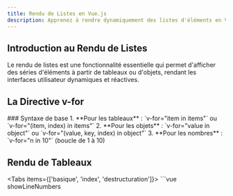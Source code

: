 ```yaml
---
title: Rendu de Listes en Vue.js
description: Apprenez à rendre dynamiquement des listes d'éléments en Vue.js avec la directive v-for.
---
```



## Introduction au Rendu de Listes

<Callout type="info">
  Le rendu de listes est une fonctionnalité essentielle qui permet d'afficher des séries d'éléments à partir de tableaux ou d'objets, rendant les interfaces utilisateur dynamiques et réactives.
</Callout>

## La Directive v-for

<Steps>
### Syntaxe de base
1. **Pour les tableaux** : `v-for="item in items"` ou `v-for="(item, index) in items"`
2. **Pour les objets** : `v-for="value in object"` ou `v-for="(value, key, index) in object"`
3. **Pour les nombres** : `v-for="n in 10"` (boucle de 1 à 10)
</Steps>

## Rendu de Tableaux

<Tabs items={['basique', 'index', 'destructuration']}>
  <Tab label="Utilisation basique" value="basique">
    ```vue showLineNumbers
    <script setup>
    import { ref } from 'vue'
    
    const fruits = ref(['Pomme', 'Banane', 'Orange', 'Fraise'])
    </script>
    
    <template>
      <ul>
        <li v-for="fruit in fruits">
          {{ fruit }}
        </li>
      </ul>
    </template>
    ```
  </Tab>
  <Tab label="Avec index" value="index">
    ```vue showLineNumbers
    <script setup>
    import { ref } from 'vue'
    
    const fruits = ref(['Pomme', 'Banane', 'Orange', 'Fraise'])
    </script>
    
    <template>
      <ul>
        <li v-for="(fruit, index) in fruits">
          {{ index + 1 }}. {{ fruit }}
        </li>
      </ul>
    </template>
    ```
  </Tab>
  <Tab label="Avec destructuration" value="destructuration">
    ```vue showLineNumbers
    <script setup>
    import { ref } from 'vue'
    
    const users = ref([
      { id: 1, name: 'Alice', role: 'Admin' },
      { id: 2, name: 'Bob', role: 'User' },
      { id: 3, name: 'Charlie', role: 'Moderator' }
    ])
    </script>
    
    <template>
      <ul>
        <li v-for="{ name, role } in users">
          {{ name }} - {{ role }}
        </li>
      </ul>
    </template>
    ```
  </Tab>
</Tabs>

## L'Attribut key

<Callout type="warning">
  L'attribut `key` est essentiel pour aider Vue à identifier de manière unique chaque élément de la liste, ce qui permet une meilleure optimisation du rendu et la préservation de l'état des composants.
</Callout>

```vue showLineNumbers
<script setup>
import { ref } from 'vue'

const todos = ref([
  { id: 1, text: 'Apprendre Vue', done: true },
  { id: 2, text: 'Créer un projet', done: false },
  { id: 3, text: 'Partager avec la communauté', done: false }
])
</script>

<template>
  <ul>
    <li v-for="todo in todos" :key="todo.id">
      <input type="checkbox" v-model="todo.done">
      <span :class="{ 'completed': todo.done }">{{ todo.text }}</span>
    </li>
  </ul>
</template>

<style>
.completed {
  text-decoration: line-through;
  color: #999;
}
</style>
```

## Rendu d'Objets

```vue showLineNumbers
<script setup>
import { ref } from 'vue'

const user = ref({
  name: 'Marie',
  age: 32,
  location: 'Paris',
  job: 'Développeuse'
})
</script>

<template>
  <div class="user-info">
    <h3>Information utilisateur</h3>
    <ul>
      <li v-for="(value, key) in user" :key="key">
        <strong>{{ key }}:</strong> {{ value }}
      </li>
    </ul>
    
    <!-- Avec index (rarement utilisé) -->
    <div class="indexed">
      <h4>Avec index</h4>
      <p v-for="(value, key, index) in user" :key="key">
        Propriété #{{ index + 1 }}: {{ key }} = {{ value }}
      </p>
    </div>
  </div>
</template>
```

## v-for avec Plage de Nombres

```vue showLineNumbers
<script setup>
function getOddEven(n) {
  return n % 2 === 0 ? 'pair' : 'impair'
}
</script>

<template>
  <div>
    <h3>Liste de nombres</h3>
    <ul>
      <li v-for="n in 5" :key="n">
        Numéro {{ n }} ({{ getOddEven(n) }})
      </li>
    </ul>
  </div>
</template>
```

## v-for avec v-if

<Callout type="warning">
  Il est déconseillé d'utiliser `v-if` et `v-for` sur le même élément en raison de problèmes de priorité. Utilisez plutôt un élément wrapper ou computed property.
</Callout>

<Tabs items={['mauvais', 'bon-wrapper', 'bon-computed']}>
  <Tab label="À éviter" value="mauvais">
    ```vue showLineNumbers
    <template>
      <!-- ❌ Non recommandé: v-if et v-for sur le même élément -->
      <li 
        v-for="user in users" 
        v-if="user.isActive" 
        :key="user.id"
      >
        {{ user.name }}
      </li>
    </template>
    ```
  </Tab>
  <Tab label="Bon (avec wrapper)" value="bon-wrapper">
    ```vue showLineNumbers
    <template>
      <!-- ✅ Recommandé: Utiliser un <template> comme wrapper -->
      <template v-for="user in users" :key="user.id">
        <li v-if="user.isActive">
          {{ user.name }}
        </li>
      </template>
    </template>
    ```
  </Tab>
  <Tab label="Bon (avec computed)" value="bon-computed">
    ```vue showLineNumbers
    <script setup>
    import { ref, computed } from 'vue'
    
    const users = ref([
      { id: 1, name: 'Alice', isActive: true },
      { id: 2, name: 'Bob', isActive: false },
      { id: 3, name: 'Charlie', isActive: true }
    ])
    
    // ✅ Recommandé: Filtrer avec une computed property
    const activeUsers = computed(() => {
      return users.value.filter(user => user.isActive)
    })
    </script>
    
    <template>
      <ul>
        <li v-for="user in activeUsers" :key="user.id">
          {{ user.name }}
        </li>
      </ul>
    </template>
    ```
  </Tab>
</Tabs>

## Modification des Listes

<Callout type="info">
  Vue peut détecter les modifications de tableau qui changent l'état interne, mais certaines opérations nécessitent des approches spécifiques.
</Callout>

```vue showLineNumbers
<script setup>
import { ref } from 'vue'

const items = ref(['A', 'B', 'C', 'D', 'E'])

function addItem() {
  items.value.push('Nouvel élément')
}

function removeItem(index) {
  items.value.splice(index, 1)
}

function replaceItems() {
  // Vue détecte ce changement car la référence du tableau change
  items.value = ['X', 'Y', 'Z']
}

function reverseItems() {
  // Méthode qui modifie le tableau original
  items.value.reverse()
}

function sortItems() {
  // Pour éviter de modifier le tableau original
  // on peut créer une copie
  const sorted = [...items.value].sort()
  items.value = sorted
}
</script>

<template>
  <div>
    <button @click="addItem">Ajouter</button>
    <button @click="replaceItems">Remplacer</button>
    <button @click="reverseItems">Inverser</button>
    <button @click="sortItems">Trier</button>
    
    <ul>
      <li v-for="(item, index) in items" :key="item">
        {{ item }}
        <button @click="removeItem(index)" class="remove-btn">×</button>
      </li>
    </ul>
  </div>
</template>
```

## Composants et v-for

<Callout type="info">
  Vous pouvez utiliser `v-for` pour rendre une liste de composants, ce qui est utile pour structurer votre code et réutiliser des éléments d'interface.
</Callout>

```vue showLineNumbers
<!-- TodoItem.vue -->
<script setup>
defineProps({
  todo: {
    type: Object,
    required: true
  }
})

defineEmits(['toggle', 'remove'])
</script>

<template>
  <li>
    <input 
      type="checkbox" 
      :checked="todo.done" 
      @change="$emit('toggle')"
    >
    <span :class="{ 'done': todo.done }">{{ todo.text }}</span>
    <button @click="$emit('remove')">Supprimer</button>
  </li>
</template>

<!-- App.vue -->
<script setup>
import { ref } from 'vue'
import TodoItem from './TodoItem.vue'

const todos = ref([
  { id: 1, text: 'Apprendre Vue', done: true },
  { id: 2, text: 'Créer une application', done: false },
  { id: 3, text: 'Déployer le projet', done: false }
])

function toggleTodo(id) {
  const todo = todos.value.find(todo => todo.id === id)
  if (todo) {
    todo.done = !todo.done
  }
}

function removeTodo(id) {
  todos.value = todos.value.filter(todo => todo.id !== id)
}
</script>

<template>
  <ul>
    <TodoItem
      v-for="todo in todos"
      :key="todo.id"
      :todo="todo"
      @toggle="toggleTodo(todo.id)"
      @remove="removeTodo(todo.id)"
    />
  </ul>
</template>
```

## Exercice Pratique

<Callout type="info">
  Créez une liste de produits avec filtrage et tri.
</Callout>

```vue showLineNumbers
<script setup>
import { ref, computed } from 'vue'

const products = ref([
  { id: 1, name: 'Laptop', price: 1200, category: 'Électronique', stock: 10 },
  { id: 2, name: 'Smartphone', price: 800, category: 'Électronique', stock: 15 },
  { id: 3, name: 'Chaise', price: 100, category: 'Mobilier', stock: 0 },
  { id: 4, name: 'Table', price: 300, category: 'Mobilier', stock: 5 },
  { id: 5, name: 'Livre', price: 20, category: 'Livres', stock: 20 },
  { id: 6, name: 'Écouteurs', price: 150, category: 'Électronique', stock: 8 }
])

const categories = computed(() => {
  const cats = new Set(products.value.map(p => p.category))
  return ['Toutes', ...cats]
})

const sortOptions = [
  { value: 'name-asc', label: 'Nom (A-Z)' },
  { value: 'name-desc', label: 'Nom (Z-A)' },
  { value: 'price-asc', label: 'Prix (croissant)' },
  { value: 'price-desc', label: 'Prix (décroissant)' }
]

const selectedCategory = ref('Toutes')
const selectedSort = ref('name-asc')
const showOutOfStock = ref(false)
const searchQuery = ref('')

const filteredProducts = computed(() => {
  let result = products.value

  // Filtrer par catégorie
  if (selectedCategory.value !== 'Toutes') {
    result = result.filter(p => p.category === selectedCategory.value)
  }
  
  // Filtrer par disponibilité en stock
  if (!showOutOfStock.value) {
    result = result.filter(p => p.stock > 0)
  }
  
  // Filtrer par recherche
  if (searchQuery.value) {
    const query = searchQuery.value.toLowerCase()
    result = result.filter(p => 
      p.name.toLowerCase().includes(query) || 
      p.category.toLowerCase().includes(query)
    )
  }
  
  // Trier les résultats
  const [sortKey, sortDir] = selectedSort.value.split('-')
  
  result = [...result].sort((a, b) => {
    let comparison = 0
    
    if (sortKey === 'name') {
      comparison = a.name.localeCompare(b.name)
    } else if (sortKey === 'price') {
      comparison = a.price - b.price
    }
    
    return sortDir === 'desc' ? -comparison : comparison
  })
  
  return result
})
</script>

<template>
  <div class="product-catalog">
    <h2>Catalogue de Produits</h2>
    
    <div class="filters">
      <div class="search">
        <input 
          type="text" 
          v-model="searchQuery" 
          placeholder="Rechercher..."
        >
      </div>
      
      <div class="filter-group">
        <label for="category">Catégorie:</label>
        <select id="category" v-model="selectedCategory">
          <option v-for="cat in categories" :key="cat">{{ cat }}</option>
        </select>
      </div>
      
      <div class="filter-group">
        <label for="sort">Trier par:</label>
        <select id="sort" v-model="selectedSort">
          <option 
            v-for="option in sortOptions" 
            :key="option.value" 
            :value="option.value"
          >
            {{ option.label }}
          </option>
        </select>
      </div>
      
      <div class="filter-group checkbox">
        <input type="checkbox" id="show-stock" v-model="showOutOfStock">
        <label for="show-stock">Inclure produits en rupture</label>
      </div>
    </div>
    
    <div v-if="filteredProducts.length === 0" class="no-results">
      Aucun produit ne correspond à vos critères
    </div>
    
    <ul class="product-list" v-else>
      <li 
        v-for="product in filteredProducts" 
        :key="product.id"
        class="product-card"
        :class="{ 'out-of-stock': product.stock === 0 }"
      >
        <div class="product-name">{{ product.name }}</div>
        <div class="product-category">{{ product.category }}</div>
        <div class="product-price">{{ product.price }}€</div>
        <div class="product-stock">
          <span v-if="product.stock > 0">
            En stock ({{ product.stock }})
          </span>
          <span v-else class="no-stock">
            Rupture de stock
          </span>
        </div>
      </li>
    </ul>
  </div>
</template>

<style scoped>
.product-catalog {
  max-width: 800px;
  margin: 0 auto;
}

.filters {
  display: flex;
  flex-wrap: wrap;
  gap: 15px;
  margin-bottom: 20px;
  padding: 15px;
  background-color: #f5f5f5;
  border-radius: 5px;
}

.filter-group {
  display: flex;
  flex-direction: column;
}

.filter-group.checkbox {
  flex-direction: row;
  align-items: center;
  gap: 5px;
}

.search {
  flex: 1;
  min-width: 200px;
}

.search input {
  width: 100%;
  padding: 8px;
  border: 1px solid #ddd;
  border-radius: 4px;
}

select {
  padding: 8px;
  border: 1px solid #ddd;
  border-radius: 4px;
}

.product-list {
  display: grid;
  grid-template-columns: repeat(auto-fill, minmax(250px, 1fr));
  gap: 20px;
  list-style: none;
  padding: 0;
}

.product-card {
  border: 1px solid #ddd;
  border-radius: 5px;
  padding: 15px;
  transition: all 0.3s ease;
}

.product-card:hover {
  box-shadow: 0 5px 15px rgba(0,0,0,0.1);
}

.product-name {
  font-weight: bold;
  margin-bottom: 5px;
}

.product-category {
  color: #666;
  font-size: 0.9rem;
  margin-bottom: 10px;
}

.product-price {
  font-size: 1.2rem;
  margin-bottom: 10px;
}

.no-stock {
  color: #d9534f;
}

.out-of-stock {
  opacity: 0.6;
}

.no-results {
  text-align: center;
  padding: 30px;
  background-color: #f9f9f9;
  border-radius: 5px;
}
</style>
```

## Bonnes Pratiques

<Cards>
  <Card title="Toujours Utiliser :key" icon="🔑">
    Fournissez toujours une clé unique à chaque élément dans v-for
  </Card>
  <Card title="Éviter v-if avec v-for" icon="⚠️">
    Préférez filtrer les données en amont ou utiliser un élément wrapper
  </Card>
  <Card title="Computed Properties" icon="🧮">
    Utilisez computed properties pour le filtrage et le tri complexes
  </Card>
  <Card title="Séparation en Composants" icon="🧩">
    Extrayez des composants réutilisables pour les éléments de liste complexes
  </Card>
</Cards>

## Prochaines Étapes

<Cards>
  <Card title="Propriétés Computed" href="proprietes-computed" icon="🧮">
    Apprenez à créer des propriétés calculées réactives
  </Card>
  <Card title="Lifecycle Hooks" href="lifecycle-hooks" icon="🔄">
    Découvrez les hooks du cycle de vie des composants
  </Card>
</Cards> 